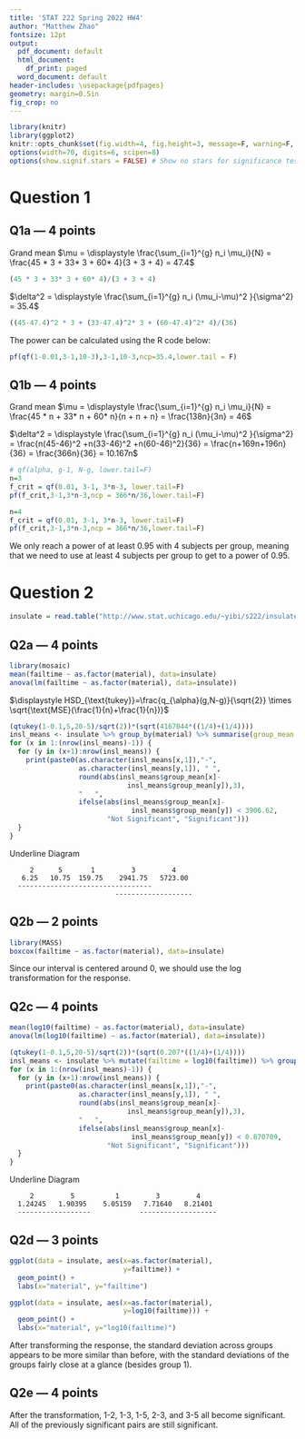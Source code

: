 ```yaml
---
title: 'STAT 222 Spring 2022 HW4'
author: "Matthew Zhao"
fontsize: 12pt
output:
  pdf_document: default
  html_document:
    df_print: paged
  word_document: default
header-includes: \usepackage{pdfpages}
geometry: margin=0.5in
fig_crop: no
---
```


```r
library(knitr)
library(ggplot2)
knitr::opts_chunk$set(fig.width=4, fig.height=3, message=F, warning=F, collapse=TRUE)
options(width=70, digits=6, scipen=8)
options(show.signif.stars = FALSE) # Show no stars for significance tests
```


# Question 1

## Q1a --- 4 points

Grand mean $\mu = \displaystyle \frac{\sum_{i=1}^{g} n_i \mu_i}{N} = \frac{45 * 3 + 33* 3 + 60* 4}{3 + 3 + 4} = 47.4$

```r
(45 * 3 + 33* 3 + 60* 4)/(3 + 3 + 4)
```


$\delta^2 = \displaystyle \frac{\sum_{i=1}^{g} n_i (\mu_i-\mu)^2 }{\sigma^2} = 35.4$
```r
((45-47.4)^2 * 3 + (33-47.4)^2* 3 + (60-47.4)^2* 4)/(36)
```


The power can be calculated using the R code below:
```r
pf(qf(1-0.01,3-1,10-3),3-1,10-3,ncp=35.4,lower.tail = F)
```


## Q1b --- 4 points

Grand mean $\mu = \displaystyle \frac{\sum_{i=1}^{g} n_i \mu_i}{N} = \frac{45 * n + 33* n + 60* n}{n + n + n} = \frac{138n}{3n} = 46$


$\delta^2 = \displaystyle \frac{\sum_{i=1}^{g} n_i (\mu_i-\mu)^2 }{\sigma^2} = \frac{n(45-46)^2 +n(33-46)^2 +n(60-46)^2}{36} = \frac{n+169n+196n}{36} = \frac{366n}{36} = 10.167n$
```r
# qf(alpha, g-1, N-g, lower.tail=F)
n=3
f_crit = qf(0.01, 3-1, 3*n-3, lower.tail=F)
pf(f_crit,3-1,3*n-3,ncp = 366*n/36,lower.tail=F)
```
```r
n=4
f_crit = qf(0.01, 3-1, 3*n-3, lower.tail=F)
pf(f_crit,3-1,3*n-3,ncp = 366*n/36,lower.tail=F)
```


We only reach a power of at least 0.95 with 4 subjects per group, meaning that we need to use at least 4 subjects per group to get to a power of 0.95.

# Question 2


```r
insulate = read.table("http://www.stat.uchicago.edu/~yibi/s222/insulate.txt", h=T)
```

## Q2a --- 4 points

```r
library(mosaic)
mean(failtime ~ as.factor(material), data=insulate)
anova(lm(failtime ~ as.factor(material), data=insulate))
```


$\displaystyle HSD_{\text{tukey}}=\frac{q_{\alpha}(g,N-g)}{\sqrt{2}} \times \sqrt{\text{MSE}(\frac{1}{n}+\frac{1}{n})}$
```r
(qtukey(1-0.1,5,20-5)/sqrt(2))*(sqrt(4167044*((1/4)+(1/4))))
insl_means <- insulate %>% group_by(material) %>% summarise(group_mean = mean(failtime))
for (x in 1:(nrow(insl_means)-1)) {
  for (y in (x+1):nrow(insl_means)) {
    print(paste0(as.character(insl_means[x,1]),"-",
                 as.character(insl_means[y,1]), " ",
                 round(abs(insl_means$group_mean[x]-
                             insl_means$group_mean[y]),3),
                 "   ",
                 ifelse(abs(insl_means$group_mean[x]-
                              insl_means$group_mean[y]) < 3906.62,
                        "Not Significant", "Significant")))
  }
}
```


Underline Diagram
```
     2      5       1         3         4
   6.25   10.75  159.75    2941.75   5723.00
  ---------------------------------
                          -------------------
```

## Q2b --- 2 points


```r
library(MASS)
boxcox(failtime ~ as.factor(material), data=insulate)

```


Since our interval is centered around 0, we should use the log transformation for the response.

## Q2c --- 4 points

```r
mean(log10(failtime) ~ as.factor(material), data=insulate)
anova(lm(log10(failtime) ~ as.factor(material), data=insulate))
```
```r
(qtukey(1-0.1,5,20-5)/sqrt(2))*(sqrt(0.207*((1/4)+(1/4))))
insl_means <- insulate %>% mutate(failtime = log10(failtime)) %>% group_by(material) %>% summarise(group_mean = mean(failtime))
for (x in 1:(nrow(insl_means)-1)) {
  for (y in (x+1):nrow(insl_means)) {
    print(paste0(as.character(insl_means[x,1]),"-",
                 as.character(insl_means[y,1]), " ",
                 round(abs(insl_means$group_mean[x]-
                             insl_means$group_mean[y]),3),
                 "   ",
                 ifelse(abs(insl_means$group_mean[x]-
                              insl_means$group_mean[y]) < 0.870709,
                        "Not Significant", "Significant")))
  }
}
```


Underline Diagram
```
     2         5          1         3         4
  1.24245   1.90395    5.05159   7.71640   8.21401
  ------------------            -------------------
```

## Q2d --- 3 points
```r
ggplot(data = insulate, aes(x=as.factor(material), 
                            y=failtime)) + 
  geom_point() + 
  labs(x="material", y="failtime")

ggplot(data = insulate, aes(x=as.factor(material), 
                            y=log10(failtime))) + 
  geom_point() + 
  labs(x="material", y="log10(failtime)")

```


After transforming the response, the standard deviation across groups appears to be more similar than before, with the standard deviations of the groups fairly close at a glance (besides group 1). 

## Q2e --- 4 points

After the transformation, 1-2, 1-3, 1-5, 2-3, and 3-5 all become significant. All of the previously significant pairs are still significant. 
